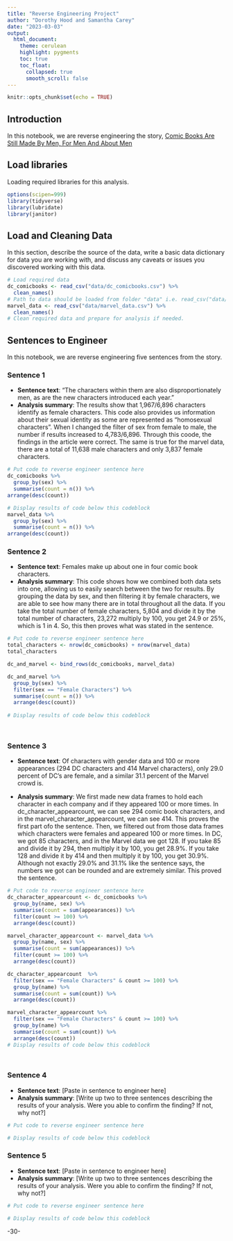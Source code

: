 ```yaml
---
title: "Reverse Engineering Project"
author: "Dorothy Hood and Samantha Carey"
date: "2023-03-03"
output:
  html_document:
    theme: cerulean
    highlight: pygments
    toc: true
    toc_float:
      collapsed: true
      smooth_scroll: false
---
```


```r
knitr::opts_chunk$set(echo = TRUE)
```

## Introduction 

In this notebook, we are reverse engineering the story, [Comic Books Are Still Made By Men, For Men And About Men](https://fivethirtyeight.com/features/women-in-comic-books/)

## Load libraries

Loading required libraries for this analysis.

```r
options(scipen=999)
library(tidyverse)
library(lubridate)
library(janitor)

```

## Load and Cleaning Data

In this section, describe the source of the data, write a basic data dictionary for data you are working with, and discuss any caveats or issues you discovered working with this data. 

```r
# Load required data
dc_comicbooks <- read_csv("data/dc_comicbooks.csv") %>% 
  clean_names()
# Path to data should be loaded from folder "data" i.e. read_csv("data/name_of_data.csv")
marvel_data <- read_csv("data/marvel_data.csv") %>% 
  clean_names()
# Clean required data and prepare for analysis if needed. 


```

## Sentences to Engineer
In this notebook, we are reverse engineering five sentences from the story.

### Sentence 1

* **Sentence text**: "The characters within them are also disproportionately men, as are the new characters introduced each year."
* **Analysis summary**: The results show that 1,967/6,896 characters identify as female characters. This code also provides us information about their sexual identity as some are represented as "homosexual characters". When I changed the filter of sex from female to male, the number if results increased to 4,783/6,896. Through this coode, the findings in the article were correct. The same is true for the marvel data, there are a total of 11,638 male characters and only 3,837 female characters. 

```r
# Put code to reverse engineer sentence here
dc_comicbooks %>%
  group_by(sex) %>% 
  summarise(count = n()) %>% 
arrange(desc(count))

# Display results of code below this codeblock
marvel_data %>%
  group_by(sex) %>% 
  summarise(count = n()) %>% 
arrange(desc(count))
```

### Sentence 2

* **Sentence text**: Females make up about one in four comic book characters.
* **Analysis summary**: This code shows how we combined both data sets into one, allowing us to easily search between the two for results. By grouping the data by sex, and then filtering it by female characters, we are able to see how many there are in total throughout all the data. If you take the total number of female characters, 5,804 and divide it by the total number of characters, 23,272 multiply by 100, you get 24.9 or 25%, which is 1 in 4. So, this then proves what was stated in the sentence. 

```r
# Put code to reverse engineer sentence here
total_characters <- nrow(dc_comicbooks) + nrow(marvel_data)
total_characters

dc_and_marvel <- bind_rows(dc_comicbooks, marvel_data)

dc_and_marvel %>% 
  group_by(sex) %>% 
  filter(sex == "Female Characters") %>% 
  summarise(count = n()) %>% 
  arrange(desc(count))
  
# Display results of code below this codeblock

  
```

### Sentence 3

* **Sentence text**: Of characters with gender data and 100 or more appearances (294 DC characters and 414 Marvel characters), only 29.0 percent of DC’s are female, and a similar 31.1 percent of the Marvel crowd is.

* **Analysis summary**: We first made new data frames to hold each character in each company and if they appeared 100 or more times. In dc_character_appearcount, we can see 294 comic book characters, and in the marvel_character_appearcount, we can see 414. This proves the first part ofo the sentence. Then, we filtered out from those data frames which characters were females and appeared 100 or more times. In DC, we got 85 characters, and in the Marvel data we got 128. If you take 85 and divide it by 294, then multiply it by 100, you get 28.9%. If you take 128 and divide it by 414 and then multiply it by 100, you get 30.9%. Although not exactly 29.0% and 31.1% like the sentence says, the numbers we got can be rounded and are extremely similar. This proved the sentence. 

```r
# Put code to reverse engineer sentence here
dc_character_appearcount <- dc_comicbooks %>% 
  group_by(name, sex) %>% 
  summarise(count = sum(appearances)) %>% 
  filter(count >= 100) %>% 
  arrange(desc(count))

marvel_character_appearcount <- marvel_data %>% 
  group_by(name, sex) %>% 
  summarise(count = sum(appearances)) %>% 
  filter(count >= 100) %>% 
  arrange(desc(count))

dc_character_appearcount  %>% 
  filter(sex == "Female Characters" & count >= 100) %>% 
  group_by(name) %>%
  summarise(count = sum(count)) %>% 
  arrange(desc(count))

marvel_character_appearcount %>% 
  filter(sex == "Female Characters" & count >= 100) %>% 
  group_by(name) %>%
  summarise(count = sum(count)) %>% 
  arrange(desc(count))
# Display results of code below this codeblock

  
```

### Sentence 4

* **Sentence text**: [Paste in sentence to engineer here]
* **Analysis summary**: [Write up two to three sentences describing the results of your analysis.  Were you able to confirm the finding? If not, why not?]

```r
# Put code to reverse engineer sentence here

# Display results of code below this codeblock

```

### Sentence 5

* **Sentence text**: [Paste in sentence to engineer here]
* **Analysis summary**: [Write up two to three sentences describing the results of your analysis.  Were you able to confirm the finding? If not, why not?]

```r
# Put code to reverse engineer sentence here

# Display results of code below this codeblock

```

-30-
